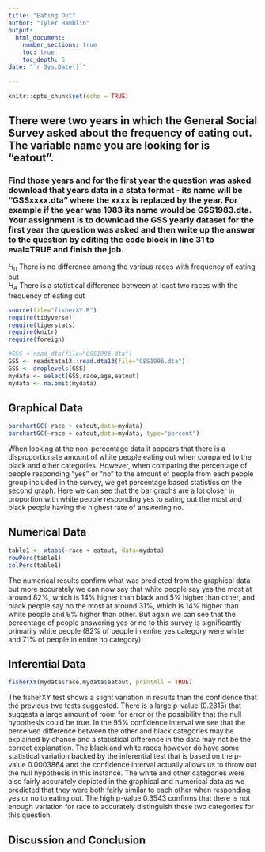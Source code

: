 ```yaml
---
title: "Eating Out"
author: "Tyler Hamblin"
output: 
  html_document:
    number_sections: true
    toc: true
    toc_depth: 5
date: "`r Sys.Date()`"    
    
---
```


```r
knitr::opts_chunk$set(echo = TRUE)
```

## There were two years in which the General Social Survey asked about the frequency of eating out. The variable name you are looking for is "eatout".
### Find those years and for the first year the question was asked download that years data in a stata format - its name will be "GSSxxxx.dta" where the xxxx is replaced by the year.  For example if the year was 1983 its name would be GSS1983.dta. Your assignment is to download the GSS yearly dataset for the first year the question was asked and then  write up the answer to the question by editing the  code block in line 31 to eval=TRUE and finish the job. 



$H_0$ There is no difference among the various races with frequency of eating out  
$H_A$ There is a statistical difference between at least two races with the frequency of eating out  


```r
source(file="fisherXY.R")
require(tidyverse)
require(tigerstats)
require(knitr)
require(foreign)
```
```r
#GSS <-read_dta(file="GSS1996.dta")
GSS <- readstata13::read.dta13(file="GSS1996.dta")
GSS <- droplevels(GSS)
mydata <- select(GSS,race,age,eatout)
mydata <- na.omit(mydata)
```


## Graphical Data 

```r
barchartGC(~race + eatout,data=mydata)
barchartGC(~race + eatout,data=mydata, type="percent")

```

When looking at the non-percentage data it appears that there is a disproportionate amount of white people eating out when compared to the black and other categories. However, when comparing the percentage of people responding "yes" or "no" to the amount of people from each people group included in the survey, we get percentage based statistics on the second graph. Here we can see that the bar graphs are a lot closer in proportion with white people responding yes to eating out the most and black people having the highest rate of answering no.





## Numerical Data

```r
table1 <- xtabs(~race + eatout, data=mydata)
rowPerc(table1)
colPerc(table1)
```

The numerical results confirm what was predicted from the graphical data but more accurately we can now say that white people say yes the most at around 82%, which is 14% higher than black and 5% higher than other, and black people say no the most at around 31%, which is 14% higher than white people and 9% higher than other. But again we can see that the percentage of people answering yes or no to this survey is significantly primarily white people (82% of people in entire yes category were white and 71% of people in entire no category). 



## Inferential Data 

```r
fisherXY(mydata$race,mydata$eatout, printAll = TRUE)
```

The fisherXY test shows a slight variation in results than the confidence that the previous two tests suggested. There is a large p-value (0.2815) that suggests a large amount of room for error or the possibility that the null hypothesis could be true. In the 95% confidence interval we see that the perceived difference between the other and black categories may be explained by chance and a statistical difference in the data may not be the correct explanation. The black and white races however do have some statistical variation backed by the inferential test that is based on the p-value 0.0003864 and the confidence interval actually allows us to throw out the null hypothesis in this instance. The white and other categories were also fairly accurately depicted in the graphical and numerical data as we predicted that they were both fairly similar to each other when responding yes or no to eating out. The high p-value 0.3543 confirms that there is not enough variation for race to accurately distinguish these two categories for this question.  


## Discussion and Conclusion 








